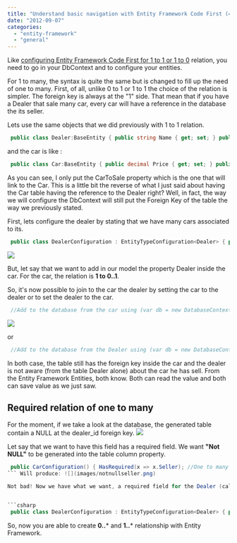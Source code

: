 ```yaml
---
title: "Understand basic navigation with Entity Framework Code First (4.3) with 1 to many relationship"
date: "2012-09-07"
categories: 
  - "entity-framework"
  - "general"
---
```


Like [configuring Entity Framework Code First for 1 to 1 or 1 to 0](http://patrickdesjardins.com/blog/understand-basic-navigation-with-entity-framework-code-first-4-3-with-1-to-0-1-relationship "Understand basic navigation with Entity Framework Code First (4.3) with 1 to 0..1 relationship") relation, you need to go in your DbContext and to configure your entities.

For 1 to many, the syntax is quite the same but is changed to fill up the need of one to many. First, of all, unlike 0 to 1 or 1 to 1 the choice of the relation is simpler. The foreign key is always at the "1" side. That mean that if you have a Dealer that sale many car, every car will have a reference in the database the its seller.

Lets use the same objects that we did previously with 1 to 1 relation.


```csharp
 public class Dealer:BaseEntity { public string Name { get; set; } public ICollection<Car> CarToSale { get; set; } //Relationship: Many to one (one side) public ICollection<Customer> Customers { get; set; }//Relationship: Many to many (two side) } 
```

and the car is like :


```csharp
 public class Car:BaseEntity { public decimal Price { get; set; } public CarBrand Brand { get; set; } //Relationship : One to one public Customer CurrentOwner { get; set; } //Relationship : One to (zero or one) } 
```

As you can see, I only put the CarToSale property which is the one that will link to the Car. This is a little bit the reverse of what I just said about having the Car table having the reference to the Dealer right? Well, in fact, the way we will configure the DbContext will still put the Foreign Key of the table the way we previously stated.

First, lets configure the dealer by stating that we have many cars associated to its.


```csharp
 public class DealerConfiguration : EntityTypeConfiguration<Dealer> { public DealerConfiguration() { HasMany(x => x.CarToSale); //One to many } } 
```

![](images/fkDealerOfCars-241x400.png)

But, let say that we want to add in our model the property Dealer inside the car. For the car, the relation is **1 to 0..1**.

So, it's now possible to join to the car the dealer by setting the car to the dealer or to set the dealer to the car.


```csharp
 //Add to the database from the car using (var db = new DatabaseContext()) { var dealer = new Dealer() {Name = "Patrick"}; var car = new Car {Brand = new CarBrand(), Seller = dealer}; db.Dealers.Add(dealer); db.Cars.Add(car); db.SaveChanges(); } 
```

![](images/dealerSeller-400x265.png)

or


```csharp
 //Add to the database from the Dealer using (var db = new DatabaseContext()) { var car = new Car { Brand = new CarBrand() }; var dealer = new Dealer() {Name = "Melodie", CarToSale = new Collection<Car>{car}}; db.Dealers.Add(dealer); db.Cars.Add(car); db.SaveChanges(); } 
```

In both case, the table still has the foreign key inside the car and the dealer is not aware (from the table Dealer alone) about the car he has sell. From the Entity Framework Entities, both know. Both can read the value and both can save value as we just saw.

## Required relation of one to many

For the moment, if we take a look at the database, the generated table contain a NULL at the dealer_id foreign key. ![](images/CarDealerOptional.png)

Let say that we want to have this field has a required field. We want **"Not NULL"** to be generated into the table column property.


```csharp
 public CarConfiguration() { HasRequired(x => x.Seller); //One to many is now a required field. It's really 1 to * and not 0 to * } 
``` Will produce: ![](images/notnullseller.png)

Not bad! Now we have what we want, a required field for the Dealer (called seller from the car perspective). Could we have configure this from the Dealer's entity instead of using the Car configuration? Of course!


```csharp
 public class DealerConfiguration : EntityTypeConfiguration<Dealer> { public DealerConfiguration() { HasMany(x => x.CarToSale).WithRequired(e=>e.Seller); //One to many (1 to *) } } 
```

So, now you are able to create **0..*** and **1..*** relationship with Entity Framework.
